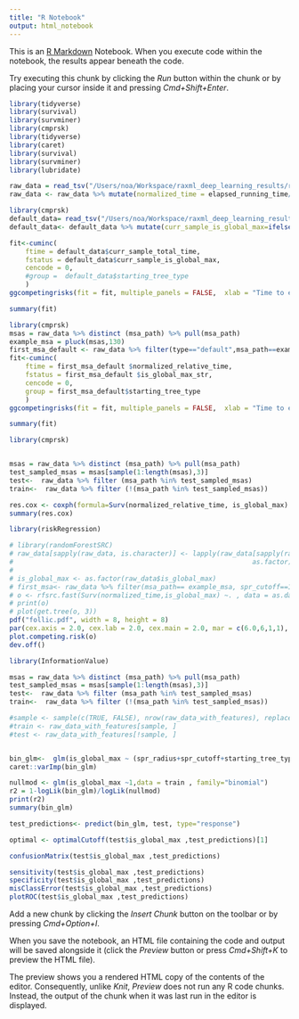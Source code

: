 ```yaml
---
title: "R Notebook"
output: html_notebook
---
```


This is an [R Markdown](http://rmarkdown.rstudio.com) Notebook. When you execute code within the notebook, the results appear beneath the code. 

Try executing this chunk by clicking the *Run* button within the chunk or by placing your cursor inside it and pressing *Cmd+Shift+Enter*. 
```r
library(tidyverse)
library(survival)
library(survminer)
library(cmprsk)
library(tidyverse)
library(caret)
library(survival)
library(survminer)
library(lubridate)
```

```r


raw_data = read_tsv("/Users/noa/Workspace/raxml_deep_learning_results/ready_raw_data/all_data/ML_edited_features.tsv")
raw_data <- raw_data %>% mutate(normalized_time = elapsed_running_time/test_norm_const) %>% mutate(is_global_max_str=ifelse(delta_ll_from_overall_msa_best_topology==0,"Global-maximum","Local-maximum"), is_global_max_num =ifelse(delta_ll_from_overall_msa_best_topology==0,1,2) )  %>%  mutate(is_global_max_str = as_factor(is_global_max_str)) 


```



```r

library(cmprsk)
default_data= read_tsv("/Users/noa/Workspace/raxml_deep_learning_results/ready_raw_data/all_data/default_sampling.tsv")
default_data<- default_data %>% mutate(curr_sample_is_global_max=ifelse(curr_sample_is_global_max==0,"Local-maximum","Global-maximum"))

fit<-cuminc(
    ftime = default_data$curr_sample_total_time, 
    fstatus = default_data$curr_sample_is_global_max, 
    cencode = 0,
    #group =  default_data$starting_tree_type
    )
ggcompetingrisks(fit = fit, multiple_panels = FALSE,  xlab = "Time to event", ylab = "Cumulative incidence of event",title = "Competing Risks Analysis")#+scale_color_manual(name="", values=c("blue","red"), labels=c("Local maxima", "Global maxima"))

summary(fit)

```



```r
library(cmprsk)
msas = raw_data %>% distinct (msa_path) %>% pull(msa_path)
example_msa = pluck(msas,130)
first_msa_default <- raw_data %>% filter(type=="default",msa_path==example_msa) #msa_path==example_msa, 
fit<-cuminc(
    ftime = first_msa_default $normalized_relative_time, 
    fstatus = first_msa_default $is_global_max_str, 
    cencode = 0,
    group = first_msa_default$starting_tree_type
    )
ggcompetingrisks(fit = fit, multiple_panels = FALSE,  xlab = "Time to event", ylab = "Cumulative incidence of event",title = "Competing Risks Analysis")#+scale_color_manual(name="", values=c("blue","red"), labels=c("Local maxima", "Global maxima"))

summary(fit)
```



```r
library(cmprsk)


msas = raw_data %>% distinct (msa_path) %>% pull(msa_path)
test_sampled_msas = msas[sample(1:length(msas),3)]
test<-  raw_data %>% filter (msa_path %in% test_sampled_msas)
train<-  raw_data %>% filter (!(msa_path %in% test_sampled_msas))

res.cox <- coxph(formula=Surv(normalized_relative_time, is_global_max) ~ (spr_radius+spr_cutoff+starting_tree_type)*feature_pypythia_msa_difficulty, data = train)
summary(res.cox)
```

```r
library(riskRegression)
```


```r
# library(randomForestSRC)
# raw_data[sapply(raw_data, is.character)] <- lapply(raw_data[sapply(raw_data, is.character)], 
#                                                            as.factor)
# 
# is_global_max <- as.factor(raw_data$is_global_max)
# first_msa<- raw_data %>% filter(msa_path== example_msa, spr_cutoff==1, spr_radius==5)
# o <- rfsrc.fast(Surv(normalized_time,is_global_max) ~. , data = as.data.frame(first_msa), importance = TRUE)
# print(o)
# plot(get.tree(o, 3))
pdf("follic.pdf", width = 8, height = 8)
par(cex.axis = 2.0, cex.lab = 2.0, cex.main = 2.0, mar = c(6.0,6,1,1), mgp = c(4, 1, 0))
plot.competing.risk(o)
dev.off()
```







```r
library(InformationValue)

msas = raw_data %>% distinct (msa_path) %>% pull(msa_path)
test_sampled_msas = msas[sample(1:length(msas),3)]
test<-  raw_data %>% filter (msa_path %in% test_sampled_msas)
train<-  raw_data %>% filter (!(msa_path %in% test_sampled_msas))

#sample <- sample(c(TRUE, FALSE), nrow(raw_data_with_features), replace=TRUE, prob=c(0.7,0.3))
#train <- raw_data_with_features[sample, ]
#test <- raw_data_with_features[!sample, ] 


bin_glm<-  glm(is_global_max ~ (spr_radius+spr_cutoff+starting_tree_type)*feature_pypythia_msa_difficulty, data = train, family = "binomial")
caret::varImp(bin_glm)

nullmod <- glm(is_global_max ~1,data = train , family="binomial")
r2 = 1-logLik(bin_glm)/logLik(nullmod)
print(r2)
summary(bin_glm)


```

```r
test_predictions<- predict(bin_glm, test, type="response")

optimal <- optimalCutoff(test$is_global_max ,test_predictions)[1]

confusionMatrix(test$is_global_max ,test_predictions)

sensitivity(test$is_global_max ,test_predictions)
specificity(test$is_global_max ,test_predictions)
misClassError(test$is_global_max ,test_predictions)
plotROC(test$is_global_max ,test_predictions)
```



Add a new chunk by clicking the *Insert Chunk* button on the toolbar or by pressing *Cmd+Option+I*.

When you save the notebook, an HTML file containing the code and output will be saved alongside it (click the *Preview* button or press *Cmd+Shift+K* to preview the HTML file). 

The preview shows you a rendered HTML copy of the contents of the editor. Consequently, unlike *Knit*, *Preview* does not run any R code chunks. Instead, the output of the chunk when it was last run in the editor is displayed.

